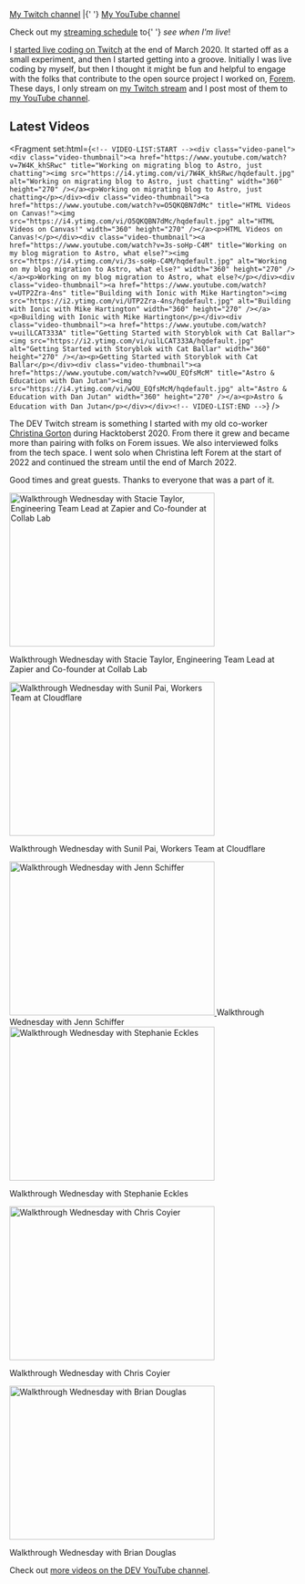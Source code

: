 
<PageLayout title="Streaming">
<nav aria-label="My channels for streaming">
  <a href="https://twitch.tv/nickytonline">My Twitch channel</a> |{' '}
  <a href="https://iamdeveloper.live">My YouTube channel</a>
</nav>

<p class="weight-bold">
  Check out my <a href="/stream-schedule">streaming schedule</a> to{' '}
  <em>see when I'm live</em>!
</p>

I [started live coding on Twitch](https://www.iamdeveloper.com/posts/i-ve-started-to-live-code-on-twitch-for-dev-13cn)
at the end of March 2020. It started off as a small experiment, and then I
started getting into a groove. Initially I was live coding by myself, but then I
thought it might be fun and helpful to engage with the folks that contribute to
the open source project I worked on, [Forem](https://github.com/forem/forem).
These days, I only stream on [my Twitch stream](https://live.iamdeveloper.com)
and I post most of them to
[my YouTube channel](https://youtube.iamdeveloper.com).

## Latest Videos

<Fragment set:html={`<!-- VIDEO-LIST:START --><div class="video-panel"><div class="video-thumbnail"><a href="https://www.youtube.com/watch?v=7W4K_khSRwc" title="Working on migrating blog to Astro, just chatting"><img src="https://i4.ytimg.com/vi/7W4K_khSRwc/hqdefault.jpg" alt="Working on migrating blog to Astro, just chatting" width="360" height="270" /></a><p>Working on migrating blog to Astro, just chatting</p></div><div class="video-thumbnail"><a href="https://www.youtube.com/watch?v=O5QKQBN7dMc" title="HTML Videos on Canvas!"><img src="https://i4.ytimg.com/vi/O5QKQBN7dMc/hqdefault.jpg" alt="HTML Videos on Canvas!" width="360" height="270" /></a><p>HTML Videos on Canvas!</p></div><div class="video-thumbnail"><a href="https://www.youtube.com/watch?v=3s-soHp-C4M" title="Working on my blog migration to Astro, what else?"><img src="https://i4.ytimg.com/vi/3s-soHp-C4M/hqdefault.jpg" alt="Working on my blog migration to Astro, what else?" width="360" height="270" /></a><p>Working on my blog migration to Astro, what else?</p></div><div class="video-thumbnail"><a href="https://www.youtube.com/watch?v=UTP2Zra-4ns" title="Building with Ionic with Mike Hartington"><img src="https://i2.ytimg.com/vi/UTP2Zra-4ns/hqdefault.jpg" alt="Building with Ionic with Mike Hartington" width="360" height="270" /></a><p>Building with Ionic with Mike Hartington</p></div><div class="video-thumbnail"><a href="https://www.youtube.com/watch?v=uilLCAT333A" title="Getting Started with Storyblok with Cat Ballar"><img src="https://i2.ytimg.com/vi/uilLCAT333A/hqdefault.jpg" alt="Getting Started with Storyblok with Cat Ballar" width="360" height="270" /></a><p>Getting Started with Storyblok with Cat Ballar</p></div><div class="video-thumbnail"><a href="https://www.youtube.com/watch?v=wOU_EQfsMcM" title="Astro & Education with Dan Jutan"><img src="https://i4.ytimg.com/vi/wOU_EQfsMcM/hqdefault.jpg" alt="Astro & Education with Dan Jutan" width="360" height="270" /></a><p>Astro & Education with Dan Jutan</p></div></div><!-- VIDEO-LIST:END -->`} />

The DEV Twitch stream is something I started with my old co-worker
[Christina Gorton](https://twitter.com/coffeecraftcode) during Hacktoberst 2020.
From there it grew and became more than pairing with folks on Forem issues. We
also interviewed folks from the tech space. I went solo when Christina left
Forem at the start of 2022 and continued the stream until the end of March 2022.

Good times and great guests. Thanks to everyone that was a part of it.

<div class="video-panel">
  <div class="video-thumbnail">
    <a
      href="https://www.youtube.com/watch?v=cmooRSV4sr8"
      title="Walkthrough Wednesday with Stacie Taylor, Engineering Team Lead at Zapier and Co-founder at Collab Lab"
    >
      <img
        src="https://i4.ytimg.com/vi/cmooRSV4sr8/hqdefault.jpg"
        alt="Walkthrough Wednesday with Stacie Taylor, Engineering Team Lead at Zapier and Co-founder at Collab Lab"
        width="360"
        height="270"
      />
    </a>
    <p>
      Walkthrough Wednesday with Stacie Taylor, Engineering Team Lead at Zapier
      and Co-founder at Collab Lab
    </p>
  </div>
  <div class="video-thumbnail">
    <a
      href="https://www.youtube.com/watch?v=zMEvgvSrPuo"
      title="Walkthrough Wednesday with Sunil Pai, Workers Team at Cloudflare"
    >
      <img
        src="https://i3.ytimg.com/vi/zMEvgvSrPuo/hqdefault.jpg"
        alt="Walkthrough Wednesday with Sunil Pai, Workers Team at Cloudflare"
        width="360"
        height="270"
      />
    </a>
    <p>Walkthrough Wednesday with Sunil Pai, Workers Team at Cloudflare</p>
  </div>
  <div class="video-thumbnail">
    <a
      href="https://www.youtube.com/watch?v=MWkJFsC9jZo"
      title="Walkthrough Wednesday with Jenn Schiffer"
    >
      <img
        src="https://i2.ytimg.com/vi/MWkJFsC9jZo/hqdefault.jpg"
        alt="Walkthrough Wednesday with Jenn Schiffer"
        width="360"
        height="270"
      />
    </a>
    Walkthrough Wednesday with Jenn Schiffer
  </div>
  <div class="video-thumbnail">
    <a
      href="https://www.youtube.com/watch?v=IH2IcYMxab4"
      title="Walkthrough Wednesday with Stephanie Eckles"
    >
      <img
        src="https://i2.ytimg.com/vi/IH2IcYMxab4/hqdefault.jpg"
        alt="Walkthrough Wednesday with Stephanie Eckles"
        width="360"
        height="270"
      />
    </a>
    <p>Walkthrough Wednesday with Stephanie Eckles</p>
  </div>
  <div class="video-thumbnail">
    <a
      href="https://www.youtube.com/watch?v=ZncQIITVOPI"
      title="Walkthrough Wednesday with Chris Coyier"
    >
      <img
        src="https://i1.ytimg.com/vi/ZncQIITVOPI/hqdefault.jpg"
        alt="Walkthrough Wednesday with Chris Coyier"
        width="360"
        height="270"
      />
    </a>
    <p>Walkthrough Wednesday with Chris Coyier</p>
  </div>
  <div class="video-thumbnail">
    <a
      href="https://www.youtube.com/watch?v=d1KCS6C4Rus"
      title="Walkthrough Wednesday with Brian Douglas"
    >
      <img
        src="https://i1.ytimg.com/vi/d1KCS6C4Rus/hqdefault.jpg"
        alt="Walkthrough Wednesday with Brian Douglas"
        width="360"
        height="270"
      />
    </a>
    <p>Walkthrough Wednesday with Brian Douglas</p>
  </div>
</div>

Check out
[more videos on the DEV YouTube channel](https://www.youtube.com/thepracticaldevteam).

</PageLayout>
